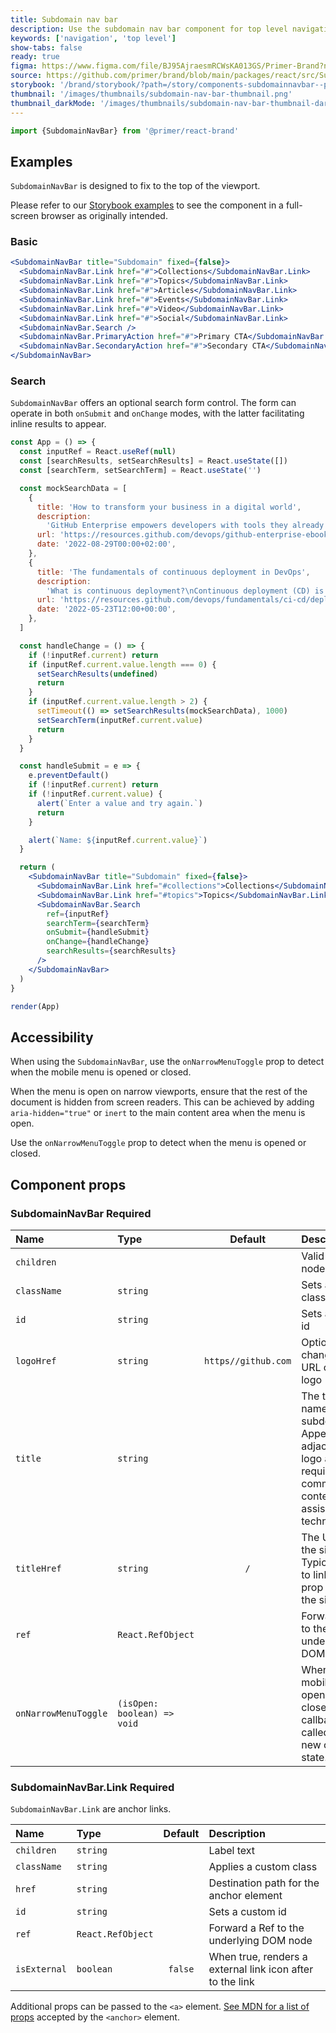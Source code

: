 ```yaml
---
title: Subdomain nav bar
description: Use the subdomain nav bar component for top level navigation for subdomain sites.
keywords: ['navigation', 'top level']
show-tabs: false
ready: true
figma: https://www.figma.com/file/BJ95AjraesmRCWsKA013GS/Primer-Brand?node-id=1024%3A32796
source: https://github.com/primer/brand/blob/main/packages/react/src/SubdomainNavBar/SubdomainNavBar.tsx
storybook: '/brand/storybook/?path=/story/components-subdomainnavbar--playground'
thumbnail: '/images/thumbnails/subdomain-nav-bar-thumbnail.png'
thumbnail_darkMode: '/images/thumbnails/subdomain-nav-bar-thumbnail-dark.png'
---
```



```js
import {SubdomainNavBar} from '@primer/react-brand'
```

## Examples

<Note>

`SubdomainNavBar` is designed to fix to the top of the viewport.

Please refer to our [Storybook examples](https://primer.style/brand/storybook/?path=/story/components-subdomainnavbar--playground) to see the component in a full-screen browser as originally intended.

</Note>

### Basic

```jsx live
<SubdomainNavBar title="Subdomain" fixed={false}>
  <SubdomainNavBar.Link href="#">Collections</SubdomainNavBar.Link>
  <SubdomainNavBar.Link href="#">Topics</SubdomainNavBar.Link>
  <SubdomainNavBar.Link href="#">Articles</SubdomainNavBar.Link>
  <SubdomainNavBar.Link href="#">Events</SubdomainNavBar.Link>
  <SubdomainNavBar.Link href="#">Video</SubdomainNavBar.Link>
  <SubdomainNavBar.Link href="#">Social</SubdomainNavBar.Link>
  <SubdomainNavBar.Search />
  <SubdomainNavBar.PrimaryAction href="#">Primary CTA</SubdomainNavBar.PrimaryAction>
  <SubdomainNavBar.SecondaryAction href="#">Secondary CTA</SubdomainNavBar.SecondaryAction>
</SubdomainNavBar>
```

### Search

`SubdomainNavBar` offers an optional search form control. The form can operate in both `onSubmit` and `onChange` modes, with the latter facilitating inline results to appear.

```jsx filename="noinline"
const App = () => {
  const inputRef = React.useRef(null)
  const [searchResults, setSearchResults] = React.useState([])
  const [searchTerm, setSearchTerm] = React.useState('')

  const mockSearchData = [
    {
      title: 'How to transform your business in a digital world',
      description:
        'GitHub Enterprise empowers developers with tools they already know and love, accelerates high-quality software development and secure delivery, and enhances the speed and power of innovation.\n',
      url: 'https://resources.github.com/devops/github-enterprise-ebook',
      date: '2022-08-29T00:00+02:00',
    },
    {
      title: 'The fundamentals of continuous deployment in DevOps',
      description:
        'What is continuous deployment?\nContinuous deployment (CD) is an automated software release practice where code changes are deployed to different stages as they pass predefined tests. The goal of CD is to facilitate faster releases by using automation to help remove the need for human intervention as much as possible during the deployment process.',
      url: 'https://resources.github.com/devops/fundamentals/ci-cd/deployment',
      date: '2022-05-23T12:00+00:00',
    },
  ]

  const handleChange = () => {
    if (!inputRef.current) return
    if (inputRef.current.value.length === 0) {
      setSearchResults(undefined)
      return
    }
    if (inputRef.current.value.length > 2) {
      setTimeout(() => setSearchResults(mockSearchData), 1000)
      setSearchTerm(inputRef.current.value)
      return
    }
  }

  const handleSubmit = e => {
    e.preventDefault()
    if (!inputRef.current) return
    if (!inputRef.current.value) {
      alert(`Enter a value and try again.`)
      return
    }

    alert(`Name: ${inputRef.current.value}`)
  }

  return (
    <SubdomainNavBar title="Subdomain" fixed={false}>
      <SubdomainNavBar.Link href="#collections">Collections</SubdomainNavBar.Link>
      <SubdomainNavBar.Link href="#topics">Topics</SubdomainNavBar.Link>
      <SubdomainNavBar.Search
        ref={inputRef}
        searchTerm={searchTerm}
        onSubmit={handleSubmit}
        onChange={handleChange}
        searchResults={searchResults}
      />
    </SubdomainNavBar>
  )
}

render(App)
```

## Accessibility

When using the `SubdomainNavBar`, use the `onNarrowMenuToggle` prop to detect when the mobile menu is opened or closed.

When the menu is open on narrow viewports, ensure that the rest of the document is hidden from screen readers. This can be achieved by adding `aria-hidden="true"` or `inert` to the main content area when the menu is open.

Use the `onNarrowMenuToggle` prop to detect when the menu is opened or closed.

## Component props

### SubdomainNavBar <Label>Required</Label>

| Name                 | Type                            |       Default       | Description                                                                                                                            |
| :------------------- | :------------------------------ | :-----------------: | :------------------------------------------------------------------------------------------------------------------------------------- |
| `children`           | <SubdomainNavBarChildrenProp /> |                     | Valid child nodes                                                                                                                      |
| `className`          | `string`                        |                     | Sets a custom class                                                                                                                    |
| `id`                 | `string`                        |                     | Sets a custom id                                                                                                                       |
| `logoHref`           | `string`                        | `https//github.com` | Optionally change the URL of the logo                                                                                                  |
| `title`              | `string`                        |                     | The title or name of the subdomain. Appears adjacent to the logo and is required for communicating content to assisitive technologies. |
| `titleHref`          | `string`                        |         `/`         | The URL for the site. Typically used to link the title prop value to the site root.                                                    |
| `ref`                | `React.RefObject`               |                     | Forward a Ref to the underlying DOM node                                                                                               |
| `onNarrowMenuToggle` | `(isOpen: boolean) => void`     |                     | When the mobile menu is opened or closed, this callback is called with the new open state.                                             |

<h3 id="SubdomainNavBar-link">
  SubdomainNavBar.Link <Label>Required</Label>
</h3>

`SubdomainNavBar.Link` are anchor links.

| Name         | Type              | Default | Description                                               |
| :----------- | :---------------- | :-----: | :-------------------------------------------------------- |
| `children`   | `string`          |         | Label text                                                |
| `className`  | `string`          |         | Applies a custom class                                    |
| `href`       | `string`          |         | Destination path for the anchor element                   |
| `id`         | `string`          |         | Sets a custom id                                          |
| `ref`        | `React.RefObject` |         | Forward a Ref to the underlying DOM node                  |
| `isExternal` | `boolean`         | `false` | When true, renders a external link icon after to the link |

Additional props can be passed to the `<a>` element. [See MDN for a list of props](https://developer.mozilla.org/en-US/docs/Web/HTML/Element/a#attributes) accepted by the `<anchor>` element.

